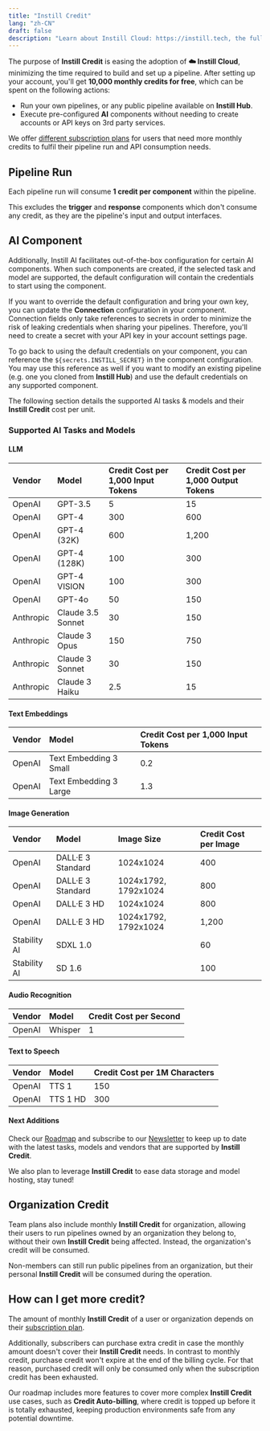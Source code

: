 ```yaml
---
title: "Instill Credit"
lang: "zh-CN"
draft: false
description: "Learn about Instill Cloud: https://instill.tech, the fully managed Instill Core: https://github.com/instill-ai/instill-core"
---
```


The purpose of **Instill Credit** is easing the adoption of **☁️ Instill Cloud**,
minimizing the time required to build and set up a pipeline. After setting up
your account, you'll get **10,000 monthly credits for free**, which can be spent
on the following actions:

- Run your own pipelines, or any public pipeline available on **Instill Hub**.
- Execute pre-configured **AI** components without needing to create accounts or
  API keys on 3rd party services.

We offer [different subscription plans](https://www.instill.tech/pricing) for
users that need more monthly credits to fulfil their pipeline run and API
consumption needs.

## Pipeline Run

Each pipeline run will consume **1 credit per component** within the
pipeline.

This excludes the **trigger** and **response** components which don't consume
any credit, as they are the pipeline's input and output interfaces.

## AI Component

Additionally, Instill AI facilitates out-of-the-box configuration for certain AI
components. When such components are created, if the selected task and model are
supported, the default configuration will contain the credentials to start using
the component.

<ZoomableImg
  src="/docs-assets/vdp/credit-secret.png"
  alt="Use Instill Credit to
run DALL·E 3 image generation with pre-configured credentials"
  width="400px"
/>

If you want to override the default configuration and bring your own key, you
can update the **Connection** configuration in your component. Connection fields
only take references to secrets in order to minimize the risk of leaking
credentials when sharing your pipelines. Therefore, you'll need to create a
secret with your API key in your account settings page.

To go back to using the default credentials on your component, you can reference
the `${secrets.INSTILL_SECRET}` in the component configuration. You may use this
reference as well if you want to modify an existing pipeline (e.g. one you
cloned from **Instill Hub**) and use the default credentials on any supported
component.

The following section details the supported AI tasks & models and their **Instill
Credit** cost per unit.

### Supported AI Tasks and Models

#### LLM

| Vendor    | Model             | Credit Cost per 1,000 Input Tokens | Credit Cost per 1,000 Output Tokens |
| :-------- | :---------------- | :--------------------------------- | :---------------------------------- |
| OpenAI    | GPT-3.5           | 5                                  | 15                                  |
| OpenAI    | GPT-4             | 300                                | 600                                 |
| OpenAI    | GPT-4 (32K)       | 600                                | 1,200                               |
| OpenAI    | GPT-4 (128K)      | 100                                | 300                                 |
| OpenAI    | GPT-4 VISION      | 100                                | 300                                 |
| OpenAI    | GPT-4o            | 50                                 | 150                                 |
| Anthropic | Claude 3.5 Sonnet | 30                                 | 150                                 |
| Anthropic | Claude 3 Opus     | 150                                | 750                                 |
| Anthropic | Claude 3 Sonnet   | 30                                 | 150                                 |
| Anthropic | Claude 3 Haiku    | 2.5                                | 15                                  |

#### Text Embeddings

| Vendor | Model                  | Credit Cost per 1,000 Input Tokens |
| :----- | :--------------------- | :--------------------------------- |
| OpenAI | Text Embedding 3 Small | 0.2                                |
| OpenAI | Text Embedding 3 Large | 1.3                                |

#### Image Generation

| Vendor       | Model             | Image Size           | Credit Cost per Image |
| :----------- | :---------------- | :------------------- | :-------------------- |
| OpenAI       | DALL·E 3 Standard | 1024x1024            | 400                   |
| OpenAI       | DALL·E 3 Standard | 1024x1792, 1792x1024 | 800                   |
| OpenAI       | DALL·E 3 HD       | 1024x1024            | 800                   |
| OpenAI       | DALL·E 3 HD       | 1024x1792, 1792x1024 | 1,200                 |
| Stability AI | SDXL 1.0          |                      | 60                    |
| Stability AI | SD 1.6            |                      | 100                   |

#### Audio Recognition

| Vendor | Model   | Credit Cost per Second |
| :----- | :------ | :--------------------- |
| OpenAI | Whisper | 1                      |

#### Text to Speech

| Vendor | Model    | Credit Cost per 1M Characters |
| :----- | :------- | :---------------------------- |
| OpenAI | TTS 1    | 150                           |
| OpenAI | TTS 1 HD | 300                           |

#### Next Additions

Check our [Roadmap](../roadmap) and subscribe to our
[Newsletter](/newsletter/?utm_source=documentation&utm_medium=link) to keep up
to date with the latest tasks, models and vendors that are supported by
**Instill Credit**.

We also plan to leverage **Instill Credit** to ease data storage and model
hosting, stay tuned!

## Organization Credit

Team plans also include monthly **Instill Credit** for organization, allowing
their users to run pipelines owned by an organization they belong to, without
their own **Instill Credit** being affected. Instead, the organization's credit
will be consumed.

Non-members can still run public pipelines from an organization, but their
personal **Instill Credit** will be consumed during the operation.

## How can I get more credit?

The amount of monthly **Instill Credit** of a user or organization depends on their
[subscription plan](https://www.instill.tech/pricing).

Additionally, subscribers can purchase extra credit in case the monthly amount
doesn't cover their **Instill Credit** needs. In contrast to monthly credit, 
purchase credit won't expire at the end of the billing cycle. For that reason,
purchased credit will only be consumed only when the subscription credit has
been exhausted.

Our roadmap includes more features to cover more complex **Instill Credit** use
cases, such as **Credit Auto-billing**, where credit is topped up before it is
totally exhausted, keeping production environments safe from any potential
downtime.
